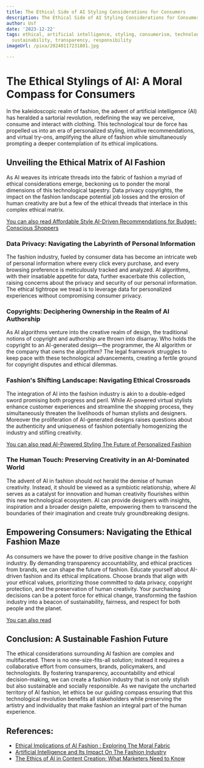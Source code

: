 ```yaml
---
title: The Ethical Side of AI Styling Considerations for Consumers
description: The Ethical Side of AI Styling Considerations for Consumers
author: Usf
date: '2023-12-22'
tags: ethical, artificial intelligence, styling, consumerism, technology, fashion,
  sustainability, transparency, responsibility
imageUrl: /pixa/20240117231801.jpg

---
```

# **The Ethical Stylings of AI: A Moral Compass for Consumers**

In the kaleidoscopic realm of fashion, the advent of artificial intelligence (AI) has heralded a sartorial revolution, redefining the way we perceive, consume and interact with  clothing. This technological  tour de force has propelled us into an era  of  personalized styling, intuitive recommendations, and virtual  try-ons, amplifying the  allure of fashion while simultaneously prompting a deeper contemplation of its ethical implications.

## **Unveiling  the Ethical Matrix of AI Fashion**

As AI weaves its intricate  threads into the fabric of fashion  a myriad of ethical considerations emerge, beckoning us to ponder the moral dimensions of this technological  tapestry.  Data privacy copyrights, the impact  on the fashion landscape potential job losses and the erosion of  human creativity are  but a  few of the ethical threads  that interlace in this complex ethical matrix.

[You can also read Affordable Style AI-Driven Recommendations for Budget-Conscious Shoppers](Affordable%20Style%20AI-Driven%20Recommendations%20for%20Budget-Conscious%20Shoppers)


###  **Data Privacy: Navigating the Labyrinth of Personal Information**

The fashion industry, fueled by consumer data has become an intricate web of personal information where every click every purchase, and every browsing preference is meticulously tracked and analyzed. AI algorithms, with  their insatiable appetite for data, further exacerbate this collection, raising concerns about the privacy and security of our personal information. The ethical tightrope we tread is to leverage data for personalized experiences without compromising consumer privacy.

### **Copyrights: Deciphering Ownership in the Realm of AI Authorship**

As AI  algorithms  venture into the creative realm  of design, the traditional  notions of copyright and  authorship are thrown into disarray. Who holds the copyright to an AI-generated design—the programmer, the AI algorithm or the company that owns the algorithm?  The legal framework struggles to keep pace with these technological advancements, creating a fertile ground for copyright disputes and ethical dilemmas.

### **Fashion's Shifting Landscape: Navigating Ethical  Crossroads**

The integration of AI into the fashion industry is akin  to a double-edged sword promising both progress and peril. While AI-powered virtual stylists enhance customer experiences and streamline the shopping process, they simultaneously threaten the livelihoods of human stylists  and designers. Moreover the proliferation of AI-generated designs  raises questions about the authenticity and uniqueness of fashion potentially homogenizing the  industry and  stifling creativity.

[You can  also read AI-Powered Styling The Future of Personalized Fashion](AI-Powered%20Styling%20The%20Future%20of%20Personalized%20Fashion)


### **The Human  Touch: Preserving Creativity in an AI-Dominated World**

The advent of AI in fashion should not herald the demise of human creativity. Instead,  it  should be viewed as a symbiotic relationship,  where AI serves as a catalyst for innovation and human creativity flourishes within this new technological  ecosystem. AI can  provide designers  with insights, inspiration and a broader design palette, empowering them to  transcend the boundaries  of their imagination and create truly groundbreaking designs.

##  **Empowering Consumers: Navigating the Ethical Fashion Maze**

As consumers we have the power to drive positive change in the fashion industry. By demanding transparency accountability, and ethical practices from brands,  we  can shape the future of fashion. Educate yourself about AI-driven fashion and its ethical implications. Choose  brands that align with  your ethical values, prioritizing those committed to data privacy,  copyright protection, and the preservation of human  creativity. Your purchasing decisions  can be a potent  force for  ethical change, transforming the fashion industry into a beacon of sustainability, fairness, and  respect for both people and the planet.

[You can also  read ]()


## **Conclusion: A  Sustainable  Fashion Future**

The  ethical considerations surrounding AI  fashion are complex and multifaceted. There is no one-size-fits-all solution; instead  it  requires a  collaborative effort from consumers, brands, policymakers, and technologists. By  fostering transparency, accountability and ethical  decision-making, we can create a fashion industry that is not only stylish but also sustainable and socially responsible. As we navigate the uncharted territory of AI fashion, let ethics  be our guiding compass ensuring that this technological revolution benefits  all stakeholders while preserving the artistry and individuality that make fashion an integral part of the human experience.

## References:
- [Ethical Implications of AI Fashion : Exploring The Moral Fabric](https://www.linkedin.com/pulse/moral-fabric-ai-fashion-exploring-ethical-implications-xrcouture)
- [Artificial Intelligence and Its Impact On The Fashion Industry](https://haugpartners.com/article/artificial-intelligence-and-its-impact-on-the-fashion-industry-contemporary-legal-considerations-2/)
- [The Ethics of AI in Content Creation: What Marketers Need to Know](https://aicontentfy.com/en/blog/ethics-of-ai-in-content-creation-what-marketers-need-to-know-1)
